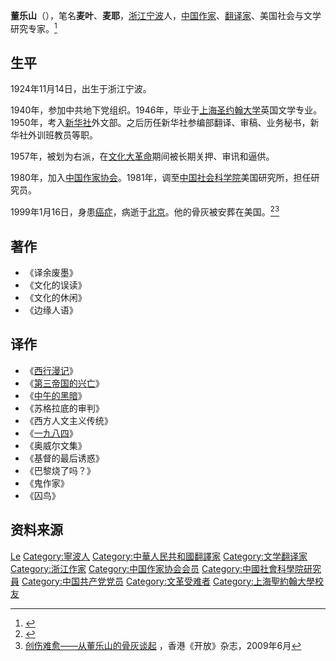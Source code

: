 {{Infobox writer 
| 姓名     = 董乐山
| 图像     = Dong Leshan.jpg
| 图像大小 = 250PX
| 图像说明 = 
| 字       = 
| 号       = 
| 原名     = 
| 笔名  = 麦耶、麦叶
| 出生  = {{Birth date|1924|11|14}}
| 出生地点 = {{ROC|浙江省}}[[宁波市|宁波市]]
| 逝世     = {{death date and age|1999|1|16|1924|11|14}}
| 逝世地点 = {{PRC}}[[北京市|北京市]]
| 居处     = 
| 职业     = [[翻译家|翻译家]]<br>[[作家|作家]]<br>美国文化研究学者
| 国籍     = {{ROC}}<br>{{PRC}}
| 种族     = 
| 公民权   = 
| 教育程度 = 
| 母校     = [[上海圣约翰大学|上海圣约翰大学]]
| 创作时期 = 
| 体裁     = 
| 主题     = 
| 文学运动 = 
| 著名作品 = 
| 父母     =
| 配偶     = 
| 伴侣     = 
| 子女     = 
| 亲属     = 兄：[[董鼎山|董鼎山]]
| 受影响于 = 
| 施影响于 = 
| 奖项     = 
| 签名     =  
}}
'''董乐山'''（{{bd|1924年|11月14日|1999年|1月16日}}），笔名'''麦叶'''、'''麦耶'''，[[浙江|浙江]][[宁波|宁波]]人，[[中华人民共和国|中国]][[作家|作家]]、[[翻译家|翻译家]]、美国社会与文学研究专家。<ref>{{Cite web|title=董乐山：翻译家中的翻译家|url=http://www.bisu.edu.cn/art/2016/5/9/art_10128_106271.html|accessdate=2019-08-07|author=蒋晓侠|date=2016-05-09|work=|publisher=[[北京第二外国语学院|北京第二外国语学院]]|language=zh}}</ref>

== 生平 ==
1924年11月14日，出生于浙江宁波。

1940年，参加中共地下党组织。1946年，毕业于[[上海圣约翰大学|上海圣约翰大学]]英国文学专业。1950年，考入[[新华社|新华社]]外文部。之后历任新华社参编部翻译、审稿、业务秘书，新华社外训班教员等职。

1957年，被划为右派，在[[文化大革命|文化大革命]]期间被长期关押、审讯和逼供。

1980年，加入[[中国作家协会|中国作家协会]]。1981年，调至[[中国社会科学院|中国社会科学院]]美国研究所，担任研究员。

1999年1月16日，身患[[癌症|癌症]]，病逝于[[北京|北京]]。他的骨灰被安葬在美国。<ref>{{Cite magazine|last=冯|first=翔|date=2009-11-04|orig-year=2009|title=董乐山在“1984”|url=https://news.sina.com.cn/c/2009-11-06/093918989639.shtml|magazine=[[南风窗|南风窗]]|issue=23|issn=1004-0641|access-date=2021-10-09|CN=44-1019/G2}}</ref><ref>[http://hb1965.com/funstuff/hbpicks/DongLS.html 创伤难愈——从董乐山的骨灰谈起] {{webarchive|url=https://web.archive.org/web/20110115115124/http://hb1965.com/funstuff/hbpicks/DongLS.html |date=2011-01-15 }}，香港《开放》杂志，2009年6月</ref>

== 著作 ==
* 《译余废墨》
* 《文化的误读》
* 《文化的休闲》
* 《边缘人语》

== 译作 ==
* 《[[西行漫记|西行漫记]]》
* 《[[第三帝国的兴亡|第三帝国的兴亡]]》
* 《[[中午的黑暗|中午的黑暗]]》
* 《苏格拉底的审判》
* 《西方人文主义传统》
* 《[[一九八四|一九八四]]》
* 《奥威尔文集》
* 《基督的最后诱惑》
* 《巴黎烧了吗？》
* 《鬼作家》
* 《囚鸟》

== 资料来源 ==
{{reflist}}

{{Authority control}}
{{DEFAULTSORT:Dong Leshan}}
[[Category:董姓|Le]]
[[Category:寧波人|Category:寧波人]]
[[Category:中華人民共和國翻譯家|Category:中華人民共和國翻譯家]]
[[Category:文学翻译家|Category:文学翻译家]]
[[Category:浙江作家|Category:浙江作家]]
[[Category:中国作家协会会员|Category:中国作家协会会员]]
[[Category:中國社會科學院研究員|Category:中國社會科學院研究員]]
[[Category:中国共产党党员|Category:中国共产党党员]]
[[Category:文革受难者|Category:文革受难者]]
[[Category:上海聖約翰大學校友|Category:上海聖約翰大學校友]]